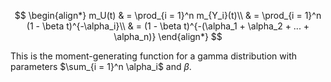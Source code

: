 $$
\begin{align*}
    m_U(t) & = \prod_{i = 1}^n m_{Y_i}(t)\\
    & = \prod_{i = 1}^n (1 - \beta t)^{-\alpha_i}\\
    & = (1 - \beta t)^{-(\alpha_1 + \alpha_2 + ... + \alpha_n)}
\end{align*}
$$

This is the moment-generating function for a gamma distribution with parameters $\sum_{i = 1}^n \alpha_i$ and $\beta$.
